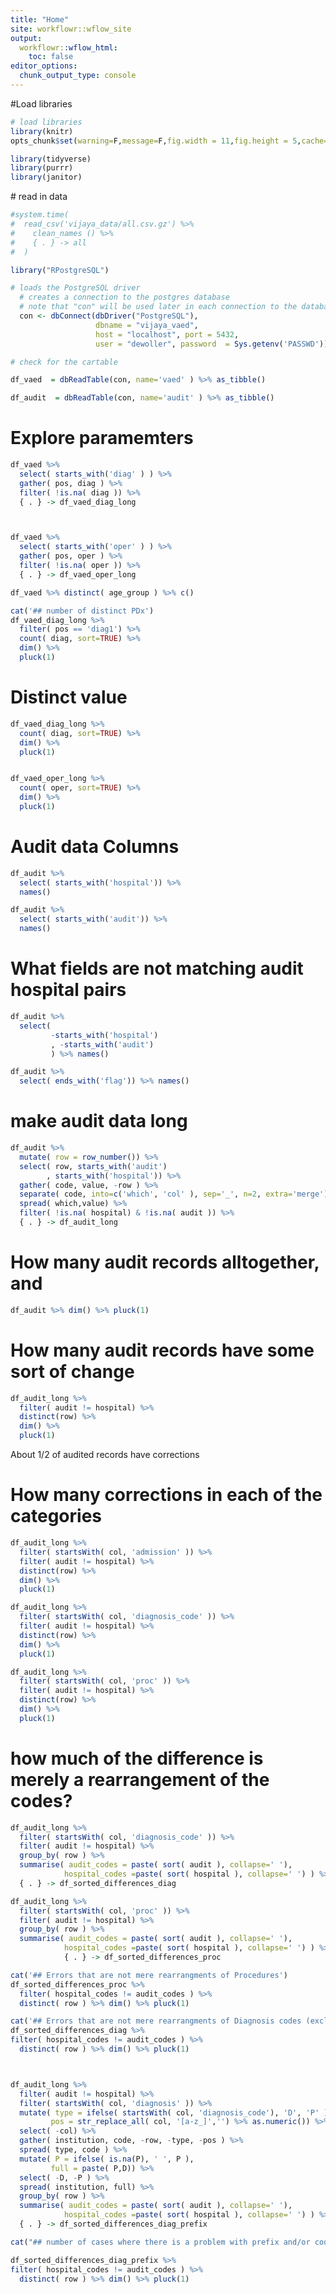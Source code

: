 ```yaml
---
title: "Home"
site: workflowr::wflow_site
output:
  workflowr::wflow_html:
    toc: false
editor_options:
  chunk_output_type: console
---
```


#Load libraries


```r
# load libraries
library(knitr)
opts_chunk$set(warning=F,message=F,fig.width = 11,fig.height = 5,cache=F)

library(tidyverse)
library(purrr)
library(janitor)

```

 # read in data
```r

#system.time(    
#  read_csv('vijaya_data/all.csv.gz') %>%
#    clean_names () %>% 
#    { . } -> all
#  )

library("RPostgreSQL")

# loads the PostgreSQL driver
  # creates a connection to the postgres database
  # note that "con" will be used later in each connection to the database
  con <- dbConnect(dbDriver("PostgreSQL"), 
                   dbname = "vijaya_vaed",
                   host = "localhost", port = 5432,
                   user = "dewoller", password  = Sys.getenv('PASSWD'))

# check for the cartable

df_vaed  = dbReadTable(con, name='vaed' ) %>% as_tibble()

df_audit  = dbReadTable(con, name='audit' ) %>% as_tibble()

```


# Explore paramemters

```r

df_vaed %>% 
  select( starts_with('diag' ) ) %>%
  gather( pos, diag ) %>%
  filter( !is.na( diag )) %>% 
  { . } -> df_vaed_diag_long



df_vaed %>%
  select( starts_with('oper' ) ) %>%
  gather( pos, oper ) %>%
  filter( !is.na( oper )) %>% 
  { . } -> df_vaed_oper_long

df_vaed %>% distinct( age_group ) %>% c()

cat('## number of distinct PDx')
df_vaed_diag_long %>%
  filter( pos == 'diag1') %>%
  count( diag, sort=TRUE) %>% 
  dim() %>% 
  pluck(1)

```

# Distinct value

```r

df_vaed_diag_long %>%
  count( diag, sort=TRUE) %>% 
  dim() %>% 
  pluck(1)


df_vaed_oper_long %>%
  count( oper, sort=TRUE) %>% 
  dim() %>% 
  pluck(1)

```

# Audit data Columns

```r


df_audit %>%
  select( starts_with('hospital')) %>%
  names()

df_audit %>%
  select( starts_with('audit')) %>% 
  names()

```

# What fields are not matching audit hospital pairs


```r

df_audit %>%
  select( 
         -starts_with('hospital')
         , -starts_with('audit')
         ) %>% names()

df_audit %>% 
  select( ends_with('flag')) %>% names()
```

# make audit data long

```r

df_audit %>%
  mutate( row = row_number()) %>%
  select( row, starts_with('audit')
        , starts_with('hospital')) %>%
  gather( code, value, -row ) %>%
  separate( code, into=c('which', 'col' ), sep='_', n=2, extra='merge') %>%
  spread( which,value) %>% 
  filter( !is.na( hospital) & !is.na( audit )) %>%
  { . } -> df_audit_long


```

# How many audit records alltogether, and 


```r
df_audit %>% dim() %>% pluck(1)


```

# How many audit records have some sort of change


```r
df_audit_long %>%
  filter( audit != hospital) %>% 
  distinct(row) %>%
  dim() %>%
  pluck(1)

```
About 1/2 of audited records have corrections

# How many corrections in each of the categories 


```r

df_audit_long %>%
  filter( startsWith( col, 'admission' )) %>%
  filter( audit != hospital) %>% 
  distinct(row) %>%
  dim() %>%
  pluck(1)

df_audit_long %>%
  filter( startsWith( col, 'diagnosis_code' )) %>%
  filter( audit != hospital) %>% 
  distinct(row) %>%
  dim() %>%
  pluck(1)

df_audit_long %>%
  filter( startsWith( col, 'proc' )) %>%
  filter( audit != hospital) %>% 
  distinct(row) %>%
  dim() %>%
  pluck(1)

```

# how much of the difference is merely a rearrangement of the codes?

```r

df_audit_long %>%
  filter( startsWith( col, 'diagnosis_code' )) %>%
  filter( audit != hospital) %>% 
  group_by( row ) %>%
  summarise( audit_codes = paste( sort( audit ), collapse=' '), 
            hospital_codes =paste( sort( hospital ), collapse=' ') ) %>% 
  { . } -> df_sorted_differences_diag

df_audit_long %>%
  filter( startsWith( col, 'proc' )) %>%
  filter( audit != hospital) %>% 
  group_by( row ) %>%
  summarise( audit_codes = paste( sort( audit ), collapse=' '), 
            hospital_codes =paste( sort( hospital ), collapse=' ') ) %>% 
            { . } -> df_sorted_differences_proc

cat('## Errors that are not mere rearrangments of Procedures')
df_sorted_differences_proc %>%
  filter( hospital_codes != audit_codes ) %>%
  distinct( row ) %>% dim() %>% pluck(1)

cat('## Errors that are not mere rearrangments of Diagnosis codes (excluding prefix)')
df_sorted_differences_diag %>%
filter( hospital_codes != audit_codes ) %>%
  distinct( row ) %>% dim() %>% pluck(1)



df_audit_long %>%
  filter( audit != hospital) %>% 
  filter( startsWith( col, 'diagnosis' )) %>%
  mutate( type = ifelse( startsWith( col, 'diagnosis_code'), 'D', 'P' ), 
         pos = str_replace_all( col, '[a-z_]','') %>% as.numeric()) %>%
  select( -col) %>%
  gather( institution, code, -row, -type, -pos ) %>%
  spread( type, code ) %>%
  mutate( P = ifelse( is.na(P), ' ', P ),
         full = paste( P,D)) %>%
  select( -D, -P ) %>%
  spread( institution, full) %>%
  group_by( row ) %>%
  summarise( audit_codes = paste( sort( audit ), collapse=' '), 
            hospital_codes =paste( sort( hospital ), collapse=' ') ) %>% 
  { . } -> df_sorted_differences_diag_prefix

cat("## number of cases where there is a problem with prefix and/or codes, separate from rearrangment")

df_sorted_differences_diag_prefix %>%
filter( hospital_codes != audit_codes ) %>%
  distinct( row ) %>% dim() %>% pluck(1)

```


```r
```



